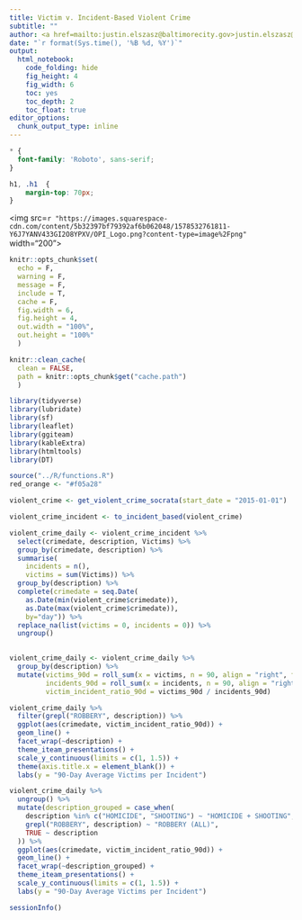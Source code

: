 ```yaml
---
title: Victim v. Incident-Based Violent Crime
subtitle: ""
author: <a href=mailto:justin.elszasz@baltimorecity.gov>justin.elszasz@baltimorecity.gov</a>
date: "`r format(Sys.time(), '%B %d, %Y')`"
output:
  html_notebook:
    code_folding: hide
    fig_height: 4
    fig_width: 6
    toc: yes
    toc_depth: 2
    toc_float: true
editor_options: 
  chunk_output_type: inline
---
```


<style>
@import url('https://fonts.googleapis.com/css2?family=Roboto:wght@300&display=swap');
</style>

```css
* {
  font-family: 'Roboto', sans-serif;
}

h1, .h1  {
    margin-top: 70px;
}
```

<img src=`r "https://images.squarespace-cdn.com/content/5b32397bf79392af6b062048/1578532761811-Y6J7YANV433GI2O8YPXV/OPI_Logo.png?content-type=image%2Fpng"` width="200">

```r
knitr::opts_chunk$set(
  echo = F,
  warning = F,
  message = F,
  include = T,
  cache = F,
  fig.width = 6, 
  fig.height = 4,
  out.width = "100%", 
  out.height = "100%"
  )

knitr::clean_cache(
  clean = FALSE, 
  path = knitr::opts_chunk$get("cache.path")
  )
```

```r
library(tidyverse)
library(lubridate)
library(sf)
library(leaflet)
library(ggiteam)
library(kableExtra)
library(htmltools)
library(DT)
```

```r
source("../R/functions.R")
red_orange <- "#f05a28"
```

```r
violent_crime <- get_violent_crime_socrata(start_date = "2015-01-01")
```

```r
violent_crime_incident <- to_incident_based(violent_crime)
```

```r
violent_crime_daily <- violent_crime_incident %>%
  select(crimedate, description, Victims) %>%
  group_by(crimedate, description) %>%
  summarise(
    incidents = n(), 
    victims = sum(Victims)) %>%
  group_by(description) %>%
  complete(crimedate = seq.Date(
    as.Date(min(violent_crime$crimedate)), 
    as.Date(max(violent_crime$crimedate)),
    by="day")) %>%
  replace_na(list(victims = 0, incidents = 0)) %>%
  ungroup()
  
```

```r
violent_crime_daily <- violent_crime_daily %>%
  group_by(description) %>%
  mutate(victims_90d = roll_sum(x = victims, n = 90, align = "right", fill = NA),
         incidents_90d = roll_sum(x = incidents, n = 90, align = "right", fill = NA),
         victim_incident_ratio_90d = victims_90d / incidents_90d)
```

```r
violent_crime_daily %>%
  filter(grepl("ROBBERY", description)) %>%
  ggplot(aes(crimedate, victim_incident_ratio_90d)) +
  geom_line() +
  facet_wrap(~description) +
  theme_iteam_presentations() +
  scale_y_continuous(limits = c(1, 1.5)) +
  theme(axis.title.x = element_blank()) +
  labs(y = "90-Day Average Victims per Incident")
```


```r
violent_crime_daily %>%
  ungroup() %>%
  mutate(description_grouped = case_when(
    description %in% c("HOMICIDE", "SHOOTING") ~ "HOMICIDE + SHOOTING",
    grepl("ROBBERY", description) ~ "ROBBERY (ALL)",
    TRUE ~ description
  )) %>%
  ggplot(aes(crimedate, victim_incident_ratio_90d)) +
  geom_line() +
  facet_wrap(~description_grouped) +
  theme_iteam_presentations() +
  scale_y_continuous(limits = c(1, 1.5)) +
  labs(y = "90-Day Average Victims per Incident")
```


```r
sessionInfo()
```


